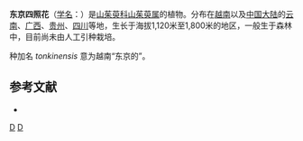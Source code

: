 {{Speciesbox
| genus = Cornus
| species = tonkinensis
| authority = (W.P.Fang) Tardieu, 1968
}}

'''东京四照花'''（[[学名|学名]]：{{lang|la|''Cornus tonkinensis''}}）是[[山茱萸科|山茱萸科]][[山茱萸属|山茱萸属]]的植物。分布在[[越南|越南]]以及[[中国大陆|中国大陆]]的[[云南|云南]]、[[广西|广西]]、[[贵州|贵州]]、[[四川|四川]]等地，生长于海拔1,120米至1,800米的地区，一般生于森林中，目前尚未由人工引种栽培。

种加名 ''tonkinensis'' 意为越南“东京的”。

== 参考文献 ==
<div class="references-small">
* {{cite web| url =http://www.bioinfo.cn/db05/KmzwSpecies.php?action=view&id=5723| title =东京四照花| work =《中国高等植物数据库全库》| publisher =中国科学院微生物研究所| author =昆明植物研究所| accessdate =2009-02-25| archive-date =2018-10-05| archive-url =https://web.archive.org/web/20181005085305/http://www.bioinfo.cn/db05/KmzwSpecies.php?action=view&id=5723| dead-url =yes}}
</div>

{{taxonbar}}

[[Category:山茱萸属|D]]
[[Category:1968年描述的植物|D]]